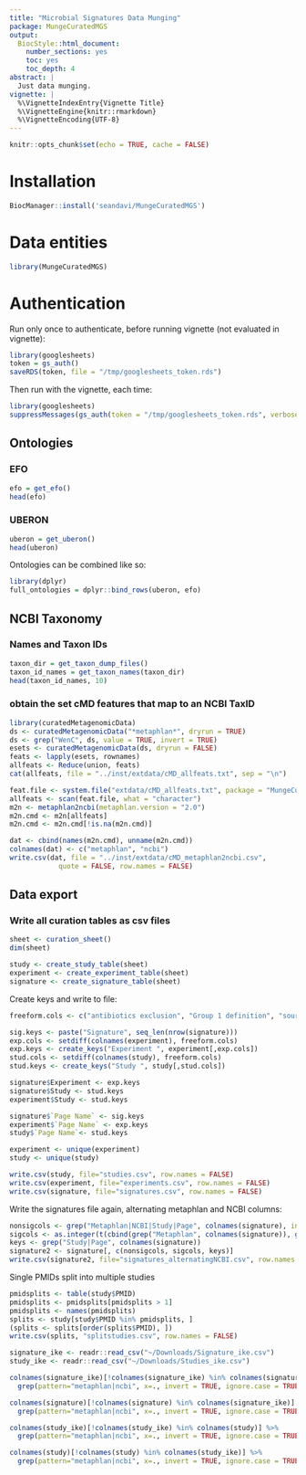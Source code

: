 ```yaml
---
title: "Microbial Signatures Data Munging"
package: MungeCuratedMGS
output:
  BiocStyle::html_document:
    number_sections: yes
    toc: yes
    toc_depth: 4
abstract: |
  Just data munging.
vignette: |
  %\VignetteIndexEntry{Vignette Title}
  %\VignetteEngine{knitr::rmarkdown}
  %\VignetteEncoding{UTF-8}
---
```


```r
knitr::opts_chunk$set(echo = TRUE, cache = FALSE)
```

# Installation

```r
BiocManager::install('seandavi/MungeCuratedMGS')
```

# Data entities

```r
library(MungeCuratedMGS)
```

# Authentication

Run only once to authenticate, before running vignette (not evaluated in vignette):
```r
library(googlesheets)
token = gs_auth()
saveRDS(token, file = "/tmp/googlesheets_token.rds")
```

Then run with the vignette, each time:
```r
library(googlesheets)
suppressMessages(gs_auth(token = "/tmp/googlesheets_token.rds", verbose = FALSE))
```


## Ontologies

### EFO

```r
efo = get_efo()
head(efo)
```

### UBERON

```r
uberon = get_uberon()
head(uberon)
```

Ontologies can be combined like so:

```r
library(dplyr)
full_ontologies = dplyr::bind_rows(uberon, efo)
```

## NCBI Taxonomy

### Names and Taxon IDs

```r
taxon_dir = get_taxon_dump_files()
taxon_id_names = get_taxon_names(taxon_dir)
head(taxon_id_names, 10)
```

### obtain the set cMD features that map to an NCBI TaxID

```r
library(curatedMetagenomicData)
ds <- curatedMetagenomicData("*metaphlan*", dryrun = TRUE)
ds <- grep("WenC", ds, value = TRUE, invert = TRUE)
esets <- curatedMetagenomicData(ds, dryrun = FALSE)
feats <- lapply(esets, rownames)
allfeats <- Reduce(union, feats)
cat(allfeats, file = "../inst/extdata/cMD_allfeats.txt", sep = "\n")
```

```r
feat.file <- system.file("extdata/cMD_allfeats.txt", package = "MungeCuratedMGS")
allfeats <- scan(feat.file, what = "character")
m2n <- metaphlan2ncbi(metaphlan.version = "2.0")
m2n.cmd <- m2n[allfeats] 
m2n.cmd <- m2n.cmd[!is.na(m2n.cmd)]
```

```r
dat <- cbind(names(m2n.cmd), unname(m2n.cmd))
colnames(dat) <- c("metaphlan", "ncbi")
write.csv(dat, file = "../inst/extdata/cMD_metaphlan2ncbi.csv", 
            quote = FALSE, row.names = FALSE)
```

## Data export

### Write all curation tables as csv files

```r
sheet <- curation_sheet()
dim(sheet)
```

```r
study <- create_study_table(sheet)
experiment <- create_experiment_table(sheet)
signature <- create_signature_table(sheet)
```

Create keys and write to file:
```r
freeform.cols <- c("antibiotics exclusion", "Group 1 definition", "source", "description")

sig.keys <- paste("Signature", seq_len(nrow(signature)))
exp.cols <- setdiff(colnames(experiment), freeform.cols)
exp.keys <- create_keys("Experiment ", experiment[,exp.cols])
stud.cols <- setdiff(colnames(study), freeform.cols)
stud.keys <- create_keys("Study ", study[,stud.cols])

signature$Experiment <- exp.keys
signature$Study <- stud.keys
experiment$Study <- stud.keys

signature$`Page Name` <- sig.keys
experiment$`Page Name` <- exp.keys
study$`Page Name`<- stud.keys 

experiment <- unique(experiment)
study <- unique(study)

write.csv(study, file="studies.csv", row.names = FALSE)
write.csv(experiment, file="experiments.csv", row.names = FALSE)
write.csv(signature, file="signatures.csv", row.names = FALSE)
```

Write the signatures file again, alternating metaphlan and NCBI columns:
```r
nonsigcols <- grep("Metaphlan|NCBI|Study|Page", colnames(signature), invert=TRUE)
sigcols <- as.integer(t(cbind(grep("Metaphlan", colnames(signature)), grep("NCBI", colnames(signature)))))
keys <- grep("Study|Page", colnames(signature))
signature2 <- signature[, c(nonsigcols, sigcols, keys)]
write.csv(signature2, file="signatures_alternatingNCBI.csv", row.names = FALSE)
```

Single PMIDs split into multiple studies
```r
pmidsplits <- table(study$PMID)
pmidsplits <- pmidsplits[pmidsplits > 1]
pmidsplits <- names(pmidsplits)
splits <- study[study$PMID %in% pmidsplits, ]
(splits <- splits[order(splits$PMID), ])
write.csv(splits, "splitstudies.csv", row.names = FALSE)
```

```r
signature_ike <- readr::read_csv("~/Downloads/Signature_ike.csv")
study_ike <- readr::read_csv("~/Downloads/Studies_ike.csv")
```

```r
colnames(signature_ike)[!colnames(signature_ike) %in% colnames(signature)] %>%
  grep(pattern="metaphlan|ncbi", x=., invert = TRUE, ignore.case = TRUE, value = TRUE)
```
```r
colnames(signature)[!colnames(signature) %in% colnames(signature_ike)] %>%
  grep(pattern="metaphlan|ncbi", x=., invert = TRUE, ignore.case = TRUE, value = TRUE)
```

```r
colnames(study_ike)[!colnames(study_ike) %in% colnames(study)] %>%
  grep(pattern="metaphlan|ncbi", x=., invert = TRUE, ignore.case = TRUE, value = TRUE)
```

```r
colnames(study)[!colnames(study) %in% colnames(study_ike)] %>%
  grep(pattern="metaphlan|ncbi", x=., invert = TRUE, ignore.case = TRUE, value = TRUE)
```


